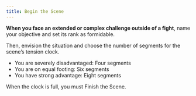 ```yaml
---
title: Begin the Scene
---
```


**When you face an extended or complex challenge outside of a fight**, name your objective and set its rank as formidable.

Then, envision the situation and choose the number of segments for the scene’s tension clock.

- You are severely disadvantaged: Four segments
- You are on equal footing: Six segments
- You have strong advantage: Eight segments

When the clock is full, you must <RouterLink to='/moves/scene_challenge/finish_the_scene'>Finish the Scene</RouterLink>.
